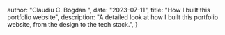 
  author: "Claudiu C. Bogdan ",
  date: "2023-07-11",
  title: "How I built this portfolio website",
  description:
    "A detailed look at how I built this portfolio website, from the design to the tech stack.",
}

